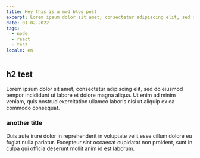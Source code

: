 ```yaml
---
title: Hey this is a mwd blog post
excerpt: Lorem ipsum dolor sit amet, consectetur adipiscing elit, sed do eiusmod tempor incididunt ut labore et dolore magna aliqua.
date: 01-02-2022
tags:
  - node
  - react
  - test
locale: en
---
```


## h2 test

Lorem ipsum dolor sit amet, consectetur adipiscing elit, sed do eiusmod tempor incididunt ut labore et dolore magna aliqua. Ut enim ad minim veniam, quis nostrud exercitation ullamco laboris nisi ut aliquip ex ea commodo consequat.

### another title

Duis aute irure dolor in reprehenderit in voluptate velit esse cillum dolore eu fugiat nulla pariatur. Excepteur sint occaecat cupidatat non proident, sunt in culpa qui officia deserunt mollit anim id est laborum.
